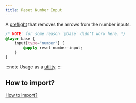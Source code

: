 ```yaml
---
title: Reset Number Input
---
```


A [preflight](https://tailwindcss.com/docs/preflight) that removes the arrows from the number inputs.

```css
/* NOTE: for some reason `@base` didn't work here. */
@layer base {
    input[type="number"] {
        @apply reset-number-input;
    }
}
```

:::note
Usage as a [utility](/utilities/reset-number-input).
:::

## How to import?

[How to import?](/#how-to-import)
